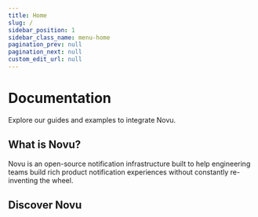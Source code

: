 ```yaml
---
title: Home
slug: /
sidebar_position: 1
sidebar_class_name: menu-home
pagination_prev: null
pagination_next: null
custom_edit_url: null
---
```



# Documentation

Explore our guides and examples to integrate Novu.

## What is Novu?

Novu is an open-source notification infrastructure built to help engineering teams build rich product notification experiences without constantly re-inventing the wheel.

<CardItems />

## Discover Novu

<Discover />

